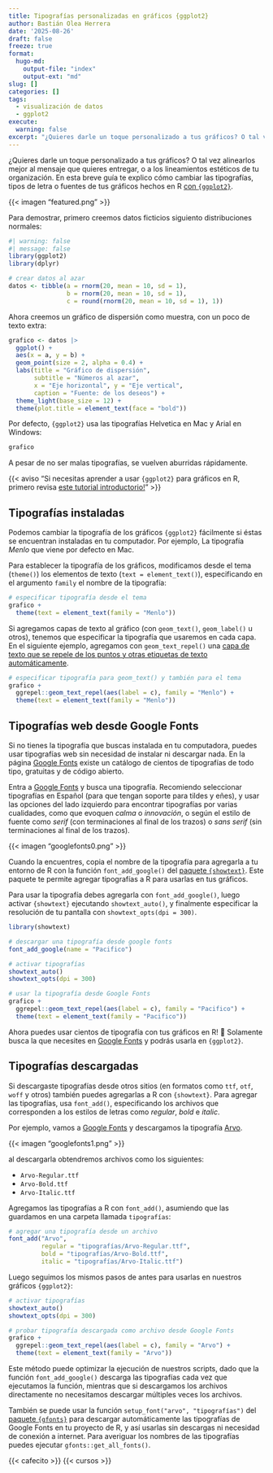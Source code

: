 ```yaml
---
title: Tipografías personalizadas en gráficos {ggplot2}
author: Bastián Olea Herrera
date: '2025-08-26'
draft: false
freeze: true
format:
  hugo-md:
    output-file: "index"
    output-ext: "md"
slug: []
categories: []
tags:
  - visualización de datos
  - ggplot2
execute: 
  warning: false
excerpt: "¿Quieres darle un toque personalizado a tus gráficos? O tal vez alinearlos mejor al mensaje que quieres entregar, o a los lineamientos estéticos de tu organización. En esta breve guía te explico cómo cambiar las tipografías, tipos de letra o fuentes de tus gráficos hechos en R con `{ggplot2}`, incluyendo la posibilidad de usar cientos de tipografías web gratuitas directamente desde Google Fonts."
---
```


¿Quieres darle un toque personalizado a tus gráficos? O tal vez alinearlos mejor al mensaje que quieres entregar, o a los lineamientos estéticos de tu organización. En esta breve guía te explico cómo cambiar las tipografías, tipos de letra o fuentes de tus gráficos hechos en R [con `{ggplot2}`](/tags/ggplot2/).

{{< imagen "featured.png" >}}


Para demostrar, primero creemos datos ficticios siguiento distribuciones normales:

```r
#| warning: false
#| message: false
library(ggplot2)
library(dplyr)

# crear datos al azar
datos <- tibble(a = rnorm(20, mean = 10, sd = 1),
                b = rnorm(20, mean = 10, sd = 1),
                c = round(rnorm(20, mean = 10, sd = 1), 1))
```

Ahora creemos un gráfico de dispersión como muestra, con un poco de texto extra:

```r
grafico <- datos |> 
  ggplot() +
  aes(x = a, y = b) +
  geom_point(size = 2, alpha = 0.4) +
  labs(title = "Gráfico de dispersión",
       subtitle = "Números al azar",
       x = "Eje horizontal", y = "Eje vertical",
       caption = "Fuente: de los deseos") +
  theme_light(base_size = 12) +
  theme(plot.title = element_text(face = "bold"))
```

Por defecto, `{ggplot2}` usa las tipografías Helvetica en Mac y Arial en Windows:

```r
grafico
```

A pesar de no ser malas tipografías, se vuelven aburridas rápidamente.


{{< aviso "Si necesitas aprender a usar `{ggplot2}` para gráficos en R, primero revisa [este tutorial introductorio!](http://localhost:4321/blog/r_introduccion/tutorial_visualizacion_ggplot/)" >}}



## Tipografías instaladas

Podemos cambiar la tipografía de los gráficos `{ggplot2}` fácilmente si éstas se encuentran instaladas en tu computador. Por ejemplo, La tipografía _Menlo_ que viene por defecto en Mac.

Para establecer la tipografía de los gráficos, modificamos desde el tema (`theme()`) los elementos de texto (`text = element_text()`), especificando en el argumento `family` el nombre de la tipografía:

```r
# especificar tipografía desde el tema
grafico +
  theme(text = element_text(family = "Menlo"))
```

Si agregamos capas de texto al gráfico (con `geom_text()`, `geom_label()` u otros), tenemos que especificar la tipografía que usaremos en cada capa. En el siguiente ejemplo, agregamos con `geom_text_repel()` una [capa de texto que se repele de los puntos y otras etiquetas de texto automáticamente](/blog/ggrepel/).

```r
# especificar tipografía para geom_text() y también para el tema
grafico +
  ggrepel::geom_text_repel(aes(label = c), family = "Menlo") +
  theme(text = element_text(family = "Menlo"))
```


## Tipografías web desde Google Fonts

Si no tienes la tipografía que buscas instalada en tu computadora, puedes usar tipografías web sin necesidad de instalar ni descargar nada. En la página [Google Fonts](https://fonts.google.com/) existe un catálogo de cientos de tipografías de todo tipo, gratuitas y de código abierto.

Entra a [Google Fonts](https://fonts.google.com/) y busca una tipografía. Recomiendo seleccionar tipografías en Español (para que tengan soporte para tildes y eñes), y usar las opciones del lado izquierdo para encontrar tipografías por varias cualidades, como que evoquen _calma_ o _innovación_, o según el estilo de fuente como _serif_ (con terminaciones al final de los trazos) o _sans serif_ (sin terminaciones al final de los trazos).

{{< imagen "googlefonts0.png" >}}

Cuando la encuentres, copia el nombre de la tipografía para agregarla a tu entorno de R con la función `font_add_google()` del [paquete `{showtext}`](https://github.com/yixuan/showtext). Este paquete te permite agregar tipografías a R para usarlas en tus gráficos.

Para usar la tipografía debes agregarla con `font_add_google()`, luego activar `{showtext}` ejecutando `showtext_auto()`, y finalmente especificar la resolución de tu pantalla con `showtext_opts(dpi = 300)`.


```r
library(showtext)

# descargar una tipografía desde google fonts
font_add_google(name = "Pacifico")

# activar tipografías
showtext_auto()
showtext_opts(dpi = 300)

# usar la tipografía desde Google Fonts
grafico +
  ggrepel::geom_text_repel(aes(label = c), family = "Pacifico") +
  theme(text = element_text(family = "Pacifico"))
```

Ahora puedes usar cientos de tipografía con tus gráficos en R! 🥳 Solamente busca la que necesites en [Google Fonts](https://fonts.google.com/) y podrás usarla en `{ggplot2}`.


## Tipografías descargadas

Si descargaste tipografías desde otros sitios (en formatos como `ttf`, `otf`, `woff` y otros) también puedes agregarlas a R con `{showtext}`. Para agregar las tipografías, usa `font_add()`, especificando los archivos que corresponden a los estilos de letras como _regular_, _bold_ e _italic_.

Por ejemplo, vamos a [Google Fonts](https://fonts.google.com/) y descargamos la tipografía [Arvo](https://fonts.google.com/specimen/Arvo).

{{< imagen "googlefonts1.png" >}}

al descargarla obtendremos archivos como los siguientes:

- `Arvo-Regular.ttf`
- `Arvo-Bold.ttf`
- `Arvo-Italic.ttf`

Agregamos las tipografías a R con `font_add()`, asumiendo que las guardamos en una carpeta llamada `tipografías`:

```r
# agregar una tipografía desde un archivo
font_add("Arvo", 
         regular = "tipografías/Arvo-Regular.ttf",
         bold = "tipografías/Arvo-Bold.ttf",
         italic = "tipografías/Arvo-Italic.ttf")
```

Luego seguimos los mismos pasos de antes para usarlas en nuestros gráficos `{ggplot2}`:

```r
# activar tipografías
showtext_auto()
showtext_opts(dpi = 300)

# probar tipografía descargada como archivo desde Google Fonts
grafico +
  ggrepel::geom_text_repel(aes(label = c), family = "Arvo") +
  theme(text = element_text(family = "Arvo"))
```

Este método puede optimizar la ejecución de nuestros scripts, dado que la función `font_add_google()` descarga las tipografías cada vez que ejecutamos la función, mientras que si descargamos los archivos directamente no necesitamos descargar múltiples veces los archivos.

También se puede usar la función `setup_font("arvo", "tipografías")` del [paquete `{gfonts}`](https://github.com/dreamRs/gfonts) para descargar automáticamente las tipografías de Google Fonts en tu proyecto de R, y así usarlas sin descargas ni necesidad de conexión a internet. Para averiguar los nombres de las tipografías puedes ejecutar `gfonts::get_all_fonts()`.


{{< cafecito >}}
{{< cursos >}}